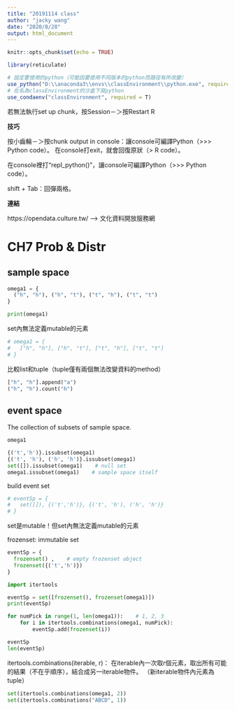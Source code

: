```yaml
---
title: "20191114 class"
author: "jacky wang"
date: "2020/8/28"
output: html_document
---
```


```r
knitr::opts_chunk$set(echo = TRUE)

library(reticulate)

# 設定要使用的python（可能因要使用不同版本的python而路徑有所改變）
use_python("D:\\anaconda3\\envs\\classEnvironment\\python.exe", required = T)
# 在名為classEnvironment的沙盒下寫python
use_condaenv("classEnvironment", required = T)
```
若無法執行set up chunk，按Session－＞按Restart R

**技巧**

按小齒輪－＞按chunk output in console：讓console可編譯Python（>>> Python code）。
  在console打exit，就會回復原狀（> R code）。

在console裡打“repl_python()”，讓console可編譯Python（>>> Python code）。

shift + Tab：回彈兩格。

**連結**

https://opendata.culture.tw/ --> 文化資料開放服務網





# CH7 Prob & Distr

## sample space

```python

omega1 = {
  ("h", "h"), ("h", "t"), ("t", "h"), ("t", "t") 
}

print(omega1)

```

set內無法定義mutable的元素
```python

# omega1 = {
#   ["h", "h"], ["h", "t"], ["t", "h"], ["t", "t"]
# }

```

比較list和tuple（tuple僅有兩個無法改變資料的method）
```python

["h", "h"].append("a")
("h", "h").count("h")

```

## event space

The collection of subsets of sample space.

```python

omega1

{('t','h')}.issubset(omega1)
{('t', 'h'), ('h', 'h')}.issubset(omega1)
set([]).issubset(omega1)    # null set
omega1.issubset(omega1)    # sample space itself

```

build event set
```python

# eventSp = {
#   set([]), {('t','h')}, {('t', 'h'), ('h', 'h')}
# }

```
set是mutable！但set內無法定義mutable的元素

frozenset: immutable set
```python

eventSp = {
  frozenset() ,    # empty frozenset object
  frozenset({('t','h')})
}

```

```python
import itertools
```

```python

eventSp = set([frozenset(), frozenset(omega1)])
print(eventSp)

```

```python

for numPick in range(1, len(omega1)):    # 1, 2, 3
    for i in itertools.combinations(omega1, numPick): 
        eventSp.add(frozenset(i))

eventSp
len(eventSp)

```

itertools.combinations(iterable, r)：
  在iterable內一次取r個元素，取出所有可能的結果（不在乎順序），結合成另一iterable物件。
  （新iterable物件內元素為tuple）
```python

set(itertools.combinations(omega1, 2))
set(itertools.combinations("ABCD", 1))

```







